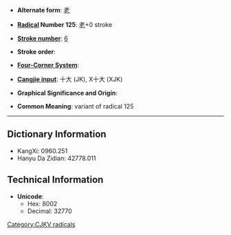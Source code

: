* '''Alternate form''': [[老]]

* '''[[Wiktionary:Chinese radical index| Radical]] Number 125''': [[Wiktionary:Chinese radical index 老|老]]+0 stroke

* '''[[Wiktionary:Chinese total strokes index|Stroke number]]''': [[Wiktionary:Chinese total strokes index 6|6]]

* '''Stroke order''': 

* '''[[Wiktionary:Chinese four corner index|Four-Corner System]]''': 

* '''[[Wiktionary:Chinese Cangjie index|Cangjie input]]''': 十大 (JK), X十大 (XJK)

* '''Graphical Significance and Origin''': 

* '''Common Meaning''': variant of radical 125

----

== Dictionary Information ==

* KangXi: 0960.251
* Hanyu Da Zidian: 42778.011

== Technical Information ==

* '''Unicode''':
** Hex: 8002
** Decimal: 32770

[[Category:CJKV radicals]]